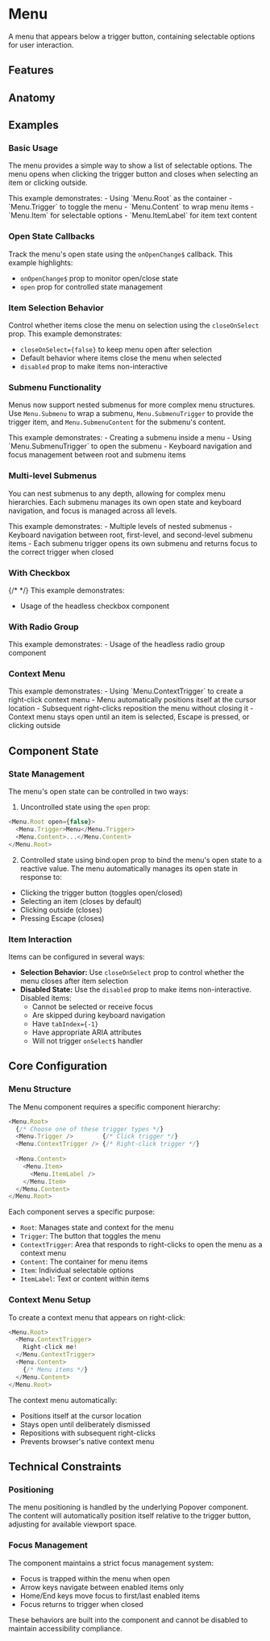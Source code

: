 
# Menu
A menu that appears below a trigger button, containing selectable options for user interaction.
<Showcase name="hero" />

## Features
<Features api={api} />

## Anatomy
<AnatomyTable api={api} />

## Examples

### Basic Usage
The menu provides a simple way to show a list of selectable options. The menu opens when clicking the trigger button and closes when selecting an item or clicking outside.

<Showcase name="hero" />
This example demonstrates:
- Using `Menu.Root` as the container
- `Menu.Trigger` to toggle the menu
- `Menu.Content` to wrap menu items
- `Menu.Item` for selectable options
- `Menu.ItemLabel` for item text content

### Open State Callbacks
Track the menu's open state using the `onOpenChange$` callback.
<Showcase name="callbacks" />
This example highlights:
- `onOpenChange$` prop to monitor open/close state
- `open` prop for controlled state management

### Item Selection Behavior
Control whether items close the menu on selection using the `closeOnSelect` prop.
<Showcase name="close-on-select" />
This example demonstrates:
- `closeOnSelect={false}` to keep menu open after selection
- Default behavior where items close the menu when selected
- `disabled` prop to make items non-interactive

### Submenu Functionality
Menus now support nested submenus for more complex menu structures. Use `Menu.Submenu` to wrap a submenu, `Menu.SubmenuTrigger` to provide the trigger item, and `Menu.SubmenuContent` for the submenu's content.

<Showcase name="submenu" />
This example demonstrates:
- Creating a submenu inside a menu
- Using `Menu.SubmenuTrigger` to open the submenu
- Keyboard navigation and focus management between root and submenu items

### Multi-level Submenus
You can nest submenus to any depth, allowing for complex menu hierarchies. Each submenu manages its own open state and keyboard navigation, and focus is managed across all levels.

<Showcase name="submenu-multilevel" />
This example demonstrates:
- Multiple levels of nested submenus
- Keyboard navigation between root, first-level, and second-level submenu items
- Each submenu trigger opens its own submenu and returns focus to the correct trigger when closed

### With Checkbox
{/* <Showcase name="with-checkbox" /> */}
This example demonstrates:
- Usage of the headless checkbox component

### With Radio Group
<Showcase name="with-radio-group" />
This example demonstrates:
- Usage of the headless radio group component

### Context Menu
<Showcase name="context-menu" />
This example demonstrates:
- Using `Menu.ContextTrigger` to create a right-click context menu
- Menu automatically positions itself at the cursor location
- Subsequent right-clicks reposition the menu without closing it
- Context menu stays open until an item is selected, Escape is pressed, or clicking outside

## Component State

### State Management
The menu's open state can be controlled in two ways:
1. Uncontrolled state using the `open` prop:
```typescript
<Menu.Root open={false}>
  <Menu.Trigger>Menu</Menu.Trigger>
  <Menu.Content>...</Menu.Content>
</Menu.Root>
```
2. Controlled state using bind:open prop to bind the menu's open state to a reactive value.
The menu automatically manages its open state in response to:
- Clicking the trigger button (toggles open/closed)
- Selecting an item (closes by default)
- Clicking outside (closes)
- Pressing Escape (closes)

### Item Interaction
Items can be configured in several ways:
- **Selection Behavior:** Use `closeOnSelect` prop to control whether the menu closes after item selection
- **Disabled State:** Use the `disabled` prop to make items non-interactive. Disabled items:
  - Cannot be selected or receive focus
  - Are skipped during keyboard navigation
  - Have `tabIndex={-1}`
  - Have appropriate ARIA attributes
  - Will not trigger `onSelect$` handler

## Core Configuration
### Menu Structure
The Menu component requires a specific component hierarchy:
```typescript
<Menu.Root>
  {/* Choose one of these trigger types */}
  <Menu.Trigger />        {/* Click trigger */}
  <Menu.ContextTrigger /> {/* Right-click trigger */}
  
  <Menu.Content>
    <Menu.Item>
      <Menu.ItemLabel />
    </Menu.Item>
  </Menu.Content>
</Menu.Root>
```
Each component serves a specific purpose:
- `Root`: Manages state and context for the menu
- `Trigger`: The button that toggles the menu
- `ContextTrigger`: Area that responds to right-clicks to open the menu as a context menu
- `Content`: The container for menu items
- `Item`: Individual selectable options
- `ItemLabel`: Text or content within items

### Context Menu Setup
To create a context menu that appears on right-click:
```typescript
<Menu.Root>
  <Menu.ContextTrigger>
    Right-click me!
  </Menu.ContextTrigger>
  <Menu.Content>
    {/* Menu items */}
  </Menu.Content>
</Menu.Root>
```
The context menu automatically:
- Positions itself at the cursor location
- Stays open until deliberately dismissed
- Repositions with subsequent right-clicks
- Prevents browser's native context menu

## Technical Constraints

### Positioning
The menu positioning is handled by the underlying Popover component. The content will automatically position
itself relative to the trigger button, adjusting for available viewport space.

### Focus Management
The component maintains a strict focus management system:
- Focus is trapped within the menu when open
- Arrow keys navigate between enabled items only
- Home/End keys move focus to first/last enabled items
- Focus returns to trigger when closed

These behaviors are built into the component and cannot be disabled to maintain accessibility compliance.





<APITable api={api} />